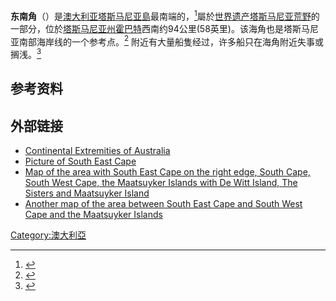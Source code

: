 {{Infobox landform
| water             = 
| name              = 東南角<br>South East Cape
| other_name        = 
| photo             = Tasmania southern coast 1916.jpg
| photo_width       = 
| photo_alt         = 
| photo_caption     = 1916年的塔斯马尼亚岛南海岸地图，圖中標示東南角
<!-- map -->
| map               = Australia Tasmania
| relief            = 1
| map_image         = 
| map_caption       = [[塔斯馬尼亞州|塔斯馬尼亞州]]東南角 
<!-- location -->
| location          = {{link-en|塔斯马尼亚岛南海岸|South Coast Tasmania}}
| coordinates       = {{coord|43|38|37|S|146|49|39|E|display=inline,title}}
| coordinates_ref   = 
| range             = 
| part_of           = 
| water_bodies      = 
| elevation_ft      = <!-- or |elevation_m = -->
| elevation_ref     = 
| surface_elevation_ft = <!-- or |surface_elevation_m = -->
| surface_elevation_ref =
| highest_point     = 
| highest_elevation = 
| highest_coords    = 
| length            = 
| width             = 
| area              = 
| depth             = 
| drop              = 
| formed_by         = 
| geology           = 
| age               = 
| orogeny           = 
| volcanic_arc/belt = 
| volcanic_arc      = 
| volcanic_belt     = 
| volcanic_field    = 
| eruption          = 
| last_eruption     = 
| topo              = 
| operator          = 
| designation       = 
| embedded          = {{Infobox UNESCO World Heritage Site
 | Official_name = [[塔斯马尼亚荒野|塔斯马尼亚荒野]]
 | Location      = {{link-en|世界遗产|Lists of World Heritage Sites}}
 | Criteria      =  iii, iv, vi, vii, viii, ix, x
 | ID            = 181
 | Year          = 1982
 | child         = 是
}}
}}'''东南角'''（{{lang-en|South East Cape}}）是[[澳大利亚|澳大利亚]][[塔斯馬尼亞州|塔斯马尼亚島]]最南端的{{link-en|海角|Headlands and bays}}，<ref>{{Cite news|url=http://nla.gov.au/nla.news-article26063624|title=SOUTH-EAST CAPE — TASMANIA'S END.|work={{link-en|The Mercury (Hobart)}}|location=Hobart, Tasmania|date=18 May 1945|accessdate=29 June 2015|page=7|via=National Library of Australia|archive-date=2020-08-24|archive-url=https://web.archive.org/web/20200824160048/https://trove.nla.gov.au/newspaper/article/26063624|dead-url=no}}</ref>屬於[[世界遗产|世界遗产]][[塔斯马尼亚荒野|塔斯马尼亚荒野]]的一部分，位於[[塔斯马尼亚州|塔斯马尼亚州]][[霍巴特|霍巴特]]西南约94公里(58英里)。该海角也是塔斯马尼亚南部海岸线的一个参考点。<ref>{{Citation|last=Nash, Michael|last2=Tasmania. Dept. of Lands, Parks and Wildlife|title=A maritime archaeological survey of South East Tasmania: Cape Raoul to South East Cape|publication-date=1988|publisher=Department of Lands, Parks and Wildlife|isbn=978-0-7246-2113-2}}</ref> 附近有大量船隻经过，许多船只在海角附近失事或搁浅。<ref>{{Citation|last=Tasmania. Navigation and Survey Authority|title=Foundering of FV "Tasmanian Enterprise", South East Cape, on 13 April 1995|publication-date=1995|publisher=Navigation and Survey Authority of Tasmania|url=http://trove.nla.gov.au/work/184367503|access-date=29 June 2015|archive-date=2020-08-24|archive-url=https://web.archive.org/web/20200824160041/https://trove.nla.gov.au/work/184367503|dead-url=no}}</ref>

== 参考资料 ==
{{Reflist}}

== 外部链接 ==

* [https://web.archive.org/web/20091126004145/http://www.ga.gov.au/education/geoscience-basics/dimensions/continental-extremities.jsp Continental Extremities of Australia]
* [https://web.archive.org/web/20070918065703/http://www.ga.gov.au/image_cache/GA3324.jpg Picture of South East Cape]
* [http://www.winnem.com/siec/nsweers_island.htm#1642 Map of the area with South East Cape on the right edge, South Cape, South West Cape, the Maatsuyker Islands with De Witt Island, The Sisters and Maatsuyker Island] {{Wayback|url=http://www.winnem.com/siec/nsweers_island.htm#1642 |date=20060429161743 }}
* [http://www.vision.net.au/~jennings/maatsuyker/maat2.html Another map of the area between South East Cape and South West Cape and the Maatsuyker Islands] {{Wayback|url=http://www.vision.net.au/~jennings/maatsuyker/maat2.html |date=20210309180101 }}

[[Category:澳大利亞|Category:澳大利亞]]